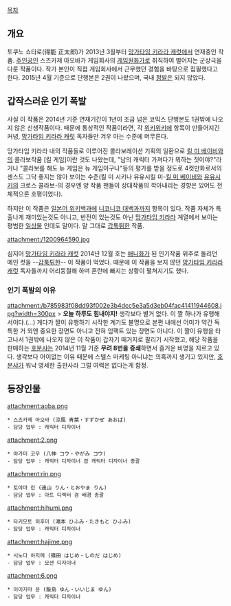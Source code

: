 [[목차]]

== 개요 ==
토쿠노 쇼타로(得能 正太郎)가 2013년 3월부터 [[망가타임 키라라 캐럿]]에서 연재중인 작품. [[주인공]]인 스즈카제 아오바가 게임회사의 [[게임원화가]]로 취직하여 벌어지는 군상극을 다룬 작품이다. 작가 본인이 직접 게임회사에서 근무했던 경험을 바탕으로 집필했다고 한다. 2015년 4월 기준으로 단행본은 2권이 나왔으며, 국내 [[정발]]은 되지 않았다.

== 갑작스러운 인기 폭발 ==
사실 이 작품은 2014년 기준 연재기간이 1년이 조금 넘은 코믹스 단행본도 1권밖에 나오지 않은 신생작품이다. 때문에 통상적인 작품이라면, 각 [[위키위키]]에 항목이 만들어지긴 커녕, [[망가타임 키라라 캐럿]] 독자들만 겨우 아는 수준에 머무른다.

망가타임 키라라 내의 작품들로 이루어진 콜라보레이션 기획의 일환으로 [[킬 미 베이비]]와의 콜라보작품 [킬 게임]이란 것도 나왔는데, "남의 캐릭터 가져다가 뭐하는 짓이야?"라거나 "콜라보를 해도 뉴 게임은 뉴 게임이구나"등의 평가를 받을 정도로 4컷만화로서의 센스도 그닥 좋지는 않아 보이는 수준(킬 미 시키나 유유시킬 미-[[킬 미 베이비]]와 [[유유시키]]의 크로스 콜라보-의 경우엔 양 작품 팬들이 상대작품의 깍아내리는 경향은 있어도 전체적으론 호평이었다).

하지만 이 작품은 [[일본어 위키백과]]에 [[니코니코 대백과]]까지 항목이 있다. 작품 자체가 특출나게 재미있는것도 아니고, 반전이 있는것도 아닌 [[망가타임 키라라]] 계열에서 보이는 평범한 [[일상물]] 인데도 말이다. 말 그대로 [[갑툭튀]]한 작품.

attachment:/1200964590.jpg

심지어 [[망가타임 키라라 캐럿]] 2014년 12월 호는 [[히다마리 스케치|애]][[A채널|니]][[GA 예술과 아트 디자인 클래스|화]][[킬 미 베이비|가]] 된 인기작품 위주로 돌리던 메인 컷을 --[[갑툭튀]]한-- 이 작품이 먹었다. 때문에 이 작품을 보지 않던 [[망가타임 키라라 캐럿]] 독자들까지 어리둥절해 하며 혼란에 빠지는 상황이 펼쳐지기도 했다.

=== 인기 폭발의 이유 ===
attachment:/b785983f08dd93f002e3b4dcc5e3a5d3eb04fac41411944608.jpg?width=300px
> '''오늘 하루도 힘내야지!'''
생각보다 별거 없다. 이 짤 하나가 유행해서이다.(...) 게다가 짤이 유행하기 시작한 계기도 불명으로 본편 내에선 어미가 약간 독특한 거 외엔 중요한 장면도 아니고 전혀 임팩트 있는 장면도 아니다. 이 짤이 유행을 타고나서 1권밖에 나오지 않은 이 작품이 갑자기 때거지로 팔리기 시작했고, 해당 작품을 판매하는 [[호분샤]]는 2014년 11월 기준 '''무려 8번을 증쇄'''하면서 즐거운 비명을 지르고 있다. 생각보다 어이없는 이유 때문에 스텔스 마케팅 아니냐는 의혹까지 생기고 있지만, [[호분샤]]가 워낙 영세한 출판사라 그럴 여력은 없다는게 함정.

== 등장인물 ==

attachment:aoba.png
 * 스즈카제 아오바 (涼風 青葉・すずかぜ あおば)
 - 담당 업무 : 캐릭터 디자이너

attachment:2.png
 * 야가미 코우 (八神 コウ・やがみ コウ)
 - 담당 업무 : 캐릭터 디자이너 겸 캐릭터 디자이너 총괄

attachment:rin.png
 * 토야마 린 (遠山 りん・とおやま りん)
 - 담당 업무 : 아트 디렉터 겸 배경 총괄

attachment:hihumi.png
 * 타키모토 히후미 (滝本 ひふみ・たきもと ひふみ)
 - 담당 업무 : 캐릭터 디자이너

attachment:hajime.png
 * 시노다 하지메 (篠田 はじめ・しのだ はじめ)
 - 담당 업무 : 모션 디자이너

attachment:6.png
 * 이이지마 윤 (飯島 ゆん・いいじま ゆん)
 - 담당 업무 : 캐릭터 디자이너
